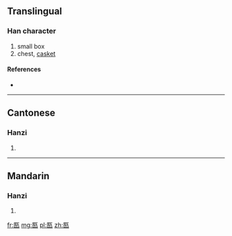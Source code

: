 {{also|匭}}
==Translingual==

===Han character===
{{Han char|rn=22|rad=匚|as=06|sn=8|four=|canj=尸大手弓 (SKQN)}}

# small box
# chest, [[casket]]

====References====
* {{Han ref|kx=0153.341|hdz=10085.100|uh=5326|ud=21286}}

----

==Cantonese==

===Hanzi===
{{yue-hanzi|jyut=|y=gwai2|tra=匭}}

# {{defn|lang=yue|sort=匚06}}

----

==Mandarin==

===Hanzi===
{{cmn-hanzi|tra=匭|pin=[[guǐ]] ([[gui3]])|wg=kuei<sup>3</sup>}}

# {{defn|lang=cmn|sort=匚06}}

[[fr:匦]]
[[mg:匦]]
[[pl:匦]]
[[zh:匦]]